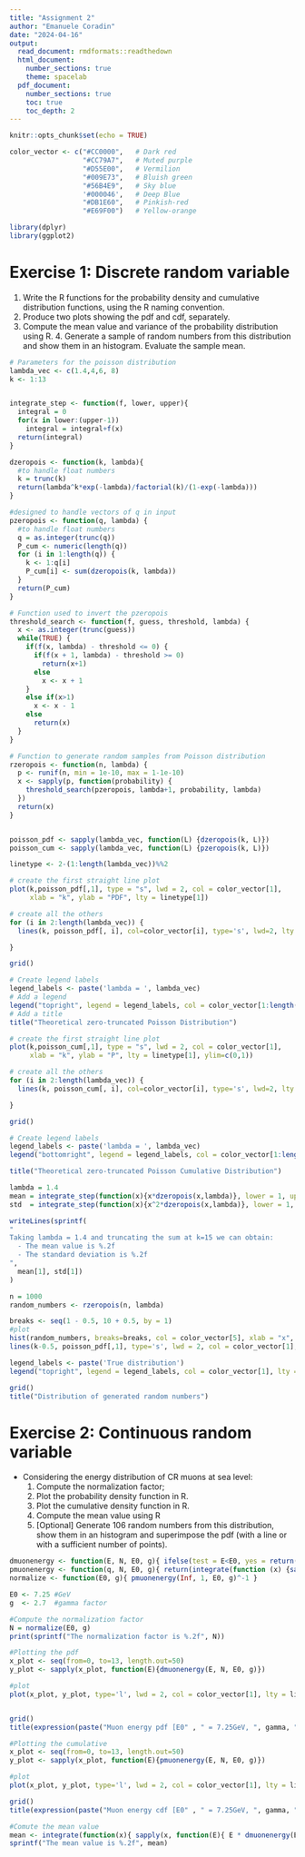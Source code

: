 ```yaml
---
title: "Assignment 2"
author: "Emanuele Coradin"
date: "2024-04-16"
output: 
  read_document: rmdformats::readthedown
  html_document:
    number_sections: true
    theme: spacelab
  pdf_document:
    number_sections: true
    toc: true
    toc_depth: 2
---
```


```r
knitr::opts_chunk$set(echo = TRUE)

color_vector <- c("#CC0000",   # Dark red
                  "#CC79A7",   # Muted purple
                  "#D55E00",   # Vermilion
                  "#009E73",   # Bluish green
                  "#56B4E9",   # Sky blue
                  '#000046',   # Deep Blue
                  "#DB1E60",   # Pinkish-red
                  "#E69F00")   # Yellow-orange

```

```r
library(dplyr)
library(ggplot2)
```

# Exercise 1: Discrete random variable

1. Write the R functions for the probability density and cumulative distribution functions, using the R naming convention.
2. Produce two plots showing the pdf and cdf, separately.
3. Compute the mean value and variance of the probability distribution using R. 4. Generate a sample of random numbers from this distribution and show them in an histogram. Evaluate the sample mean.

```r
# Parameters for the poisson distribution
lambda_vec <- c(1.4,4,6, 8)
k <- 1:13


integrate_step <- function(f, lower, upper){
  integral = 0
  for(x in lower:(upper-1))
    integral = integral+f(x)
  return(integral)
}

dzeropois <- function(k, lambda){
  #to handle float numbers
  k = trunc(k)
  return(lambda^k*exp(-lambda)/factorial(k)/(1-exp(-lambda)))
}

#designed to handle vectors of q in input
pzeropois <- function(q, lambda) {
  #to handle float numbers
  q = as.integer(trunc(q))
  P_cum <- numeric(length(q))
  for (i in 1:length(q)) {
    k <- 1:q[i]
    P_cum[i] <- sum(dzeropois(k, lambda))
  }
  return(P_cum)
}

# Function used to invert the pzeropois
threshold_search <- function(f, guess, threshold, lambda) {
  x <- as.integer(trunc(guess))
  while(TRUE) {
    if(f(x, lambda) - threshold <= 0) {
      if(f(x + 1, lambda) - threshold >= 0)
        return(x+1)
      else 
        x <- x + 1
    } 
    else if(x>1)
      x <- x - 1
    else
      return(x)
  }
}

# Function to generate random samples from Poisson distribution
rzeropois <- function(n, lambda) {
  p <- runif(n, min = 1e-10, max = 1-1e-10)
  x <- sapply(p, function(probability) {
    threshold_search(pzeropois, lambda+1, probability, lambda)
  })
  return(x)
}


poisson_pdf <- sapply(lambda_vec, function(L) {dzeropois(k, L)})
poisson_cum <- sapply(lambda_vec, function(L) {pzeropois(k, L)})

linetype <- 2-(1:length(lambda_vec))%%2
```

```r
# create the first straight line plot
plot(k,poisson_pdf[,1], type = "s", lwd = 2, col = color_vector[1], 
     xlab = "k", ylab = "PDF", lty = linetype[1])

# create all the others
for (i in 2:length(lambda_vec)) {
  lines(k, poisson_pdf[, i], col=color_vector[i], type='s', lwd=2, lty = linetype[i])

}

grid()

# Create legend labels
legend_labels <- paste('lambda = ', lambda_vec)
# Add a legend
legend("topright", legend = legend_labels, col = color_vector[1:length(lambda_vec)], lty = linetype, lwd = 2)
# Add a title
title("Theoretical zero-truncated Poisson Distribution")
```
```r
# create the first straight line plot
plot(k,poisson_cum[,1], type = "s", lwd = 2, col = color_vector[1], 
     xlab = "k", ylab = "P", lty = linetype[1], ylim=c(0,1))

# create all the others
for (i in 2:length(lambda_vec)) {
  lines(k, poisson_cum[, i], col=color_vector[i], type='s', lwd=2, lty = linetype[i], ylim=c(0,1))

}

grid()

# Create legend labels
legend_labels <- paste('lambda = ', lambda_vec)
legend("bottomright", legend = legend_labels, col = color_vector[1:length(lambda_vec)], lty = linetype, lwd = 2)

title("Theoretical zero-truncated Poisson Cumulative Distribution")
```

```r
lambda = 1.4
mean = integrate_step(function(x){x*dzeropois(x,lambda)}, lower = 1, upper = 15)
std  = integrate_step(function(x){x^2*dzeropois(x,lambda)}, lower = 1, upper = 15)

writeLines(sprintf(
"
Taking lambda = 1.4 and truncating the sum at k=15 we can obtain:
  - The mean value is %.2f
  - The standard deviation is %.2f
",
  mean[1], std[1])
)
```
```r
n = 1000
random_numbers <- rzeropois(n, lambda)

breaks <- seq(1 - 0.5, 10 + 0.5, by = 1)
#plot
hist(random_numbers, breaks=breaks, col = color_vector[5], xlab = "x", ylab = "Density", freq = FALSE, main="")
lines(k-0.5, poisson_pdf[,1], type='s', lwd = 2, col = color_vector[1], lty = linetype[1])

legend_labels <- paste('True distribution')
legend("topright", legend = legend_labels, col = color_vector[1], lty = linetype[1], lwd = 2)

grid()
title("Distribution of generated random numbers")
```

# Exercise 2: Continuous random variable

* Considering the energy distribution of CR muons at sea level:
  1. Compute the normalization factor;
  2. Plot the probability density function in R. 
  3. Plot the cumulative density function in R. 
  4. Compute the mean value using R 
  5. [Optional] Generate 106 random numbers from this distribution, show them in an histogram and superimpose the pdf (with a line or with a sufficient number of points).
  
  
```r
dmuonenergy <- function(E, N, E0, g){ ifelse(test = E<E0, yes = return(N), no = return(N*(E-E0+1)^(-g))) }
pmuonenergy <- function(q, N, E0, g){ return(integrate(function (x) {sapply(x, function(E) {dmuonenergy(E, N, E0, g) })}, lower = 0, upper = q)$value) }
normalize <- function(E0, g){ pmuonenergy(Inf, 1, E0, g)^-1 }
```
```r
E0 <- 7.25 #GeV
g  <- 2.7  #gamma factor

#Compute the normalization factor
N = normalize(E0, g)
print(sprintf("The normalization factor is %.2f", N))
```
```r
#Plotting the pdf
x_plot <- seq(from=0, to=13, length.out=50)
y_plot <- sapply(x_plot, function(E){dmuonenergy(E, N, E0, g)})

#plot
plot(x_plot, y_plot, type='l', lwd = 2, col = color_vector[1], lty = linetype[1], xlab="E [GeV]", ylab="PDF")


grid()
title(expression(paste("Muon energy pdf [E0" , " = 7.25GeV, ", gamma, " = 2.7]")))
```
```r
#Plotting the cumulative
x_plot <- seq(from=0, to=13, length.out=50)
y_plot <- sapply(x_plot, function(E){pmuonenergy(E, N, E0, g)})

#plot
plot(x_plot, y_plot, type='l', lwd = 2, col = color_vector[1], lty = linetype[1], xlab="E [GeV]", ylab="P")

grid()
title(expression(paste("Muon energy cdf [E0" , " = 7.25GeV, ", gamma, " = 2.7]")))
```


```r
#Comute the mean value
mean <- integrate(function(x){ sapply(x, function(E){ E * dmuonenergy(E, N, E0, g) }) }, lower = 0, upper = Inf)$value
sprintf("The mean value is %.2f", mean)
```


